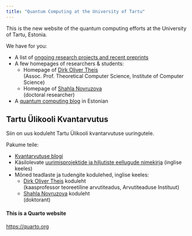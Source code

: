 ```yaml
---
title: "Quantum Computing at the University of Tartu"
---
```


This is the new website of the quantum computing efforts at the University of Tartu, Estonia.

We have for you:

* A list of [ongoing research projects and recent preprints](proandpre.qmd)
* A few homepages of researchers & students:
  - Homepage of [Dirk Oliver Theis](homepage/dot.qmd) \
    [(Assoc. Prof. Theoretical Computer Science, Institute of Computer Science)]{.small}
  - Homepage of [Shahla Novruzova](homepage/shahla.qmd) \
    [(doctoral researcher)]{.small}
* A [quantum computing blog](kvantblog.qmd) in Estonian

## Tartu Ülikooli Kvantarvutus

Siin on uus koduleht Tartu Ülikooli kvantarvutuse uuringutele.

Pakume teile:

* [Kvantarvutuse blogi](kvantblog.qmd)
* Käsilolevate [uurimisprojektide ja hiljutiste eellugude nimekirja](proandpre.qmd) (inglise keeles)
* Mõned teadlaste ja tudengite kodulehed, inglise keeles:
  - [Dirk Oliver Theis](homepage/dot.qmd) koduleht \
    [(kaasprofessor teoreetiline arvutiteadus, Arvutiteaduse Instituut)]{.small}
  - [Shahla Novruzova](homepage/shahla.qmd) koduleht \
    [(doktorant)]{.small}


#### This is a Quarto website

<https://quarto.org>